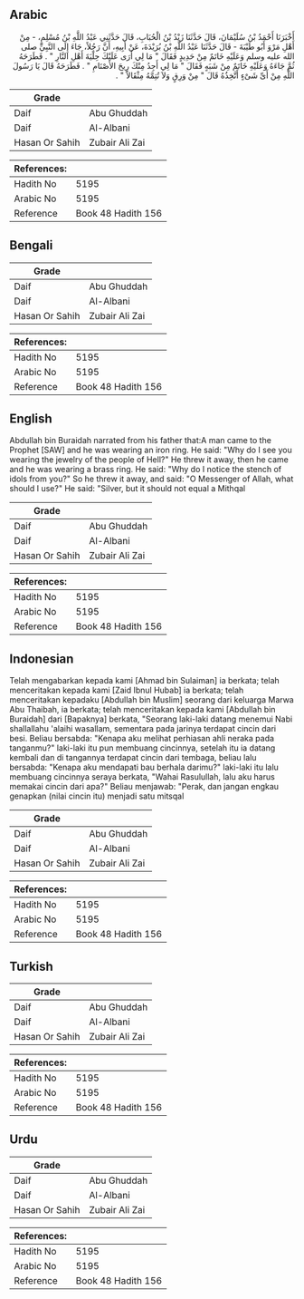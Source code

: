 ## Arabic


<div dir="rtl" lang="ar" style={{fontSize:'larger',backgroundColor:'#f8f9fa',padding:20}}>
أَخْبَرَنَا أَحْمَدُ بْنُ سُلَيْمَانَ، قَالَ حَدَّثَنَا زَيْدُ بْنُ الْحُبَابِ، قَالَ حَدَّثَنِي عَبْدُ اللَّهِ بْنُ مُسْلِمٍ، - مِنْ أَهْلِ مَرْوَ أَبُو طَيْبَةَ - قَالَ حَدَّثَنَا عَبْدُ اللَّهِ بْنُ بُرَيْدَةَ، عَنْ أَبِيهِ، أَنَّ رَجُلاً، جَاءَ إِلَى النَّبِيِّ صلى الله عليه وسلم وَعَلَيْهِ خَاتَمٌ مِنْ حَدِيدٍ فَقَالَ ‏"‏ مَا لِي أَرَى عَلَيْكَ حِلْيَةَ أَهْلِ النَّارِ ‏"‏ ‏.‏ فَطَرَحَهُ ثُمَّ جَاءَهُ وَعَلَيْهِ خَاتَمٌ مِنْ شَبَهٍ فَقَالَ ‏"‏ مَا لِي أَجِدُ مِنْكَ رِيحَ الأَصْنَامِ ‏"‏ ‏.‏ فَطَرَحَهُ قَالَ يَا رَسُولَ اللَّهِ مِنْ أَىِّ شَىْءٍ أَتَّخِذُهُ قَالَ ‏"‏ مِنْ وَرِقٍ وَلاَ تُتِمَّهُ مِثْقَالاً ‏"‏ ‏.‏
</div>
<div style={{backgroundColor:'#f8f9fa',padding:20, marginBottom: 10}}><table> <thead> <tr> <th>Grade</th> <th></th> </tr> </thead> <tbody> <tr><td>Daif</td><td>Abu Ghuddah</td></tr><tr><td>Daif</td><td>Al-Albani</td></tr><tr><td>Hasan Or Sahih</td><td>Zubair Ali Zai</td></tr></tbody></table><table> <thead> <tr> <th>References:</th> <th></th> </tr> </thead> <tbody><tr><td>Hadith No</td><td>5195</td></tr><tr><td>Arabic No</td><td>5195</td></tr><tr><td>Reference</td><td>Book 48 Hadith 156</td></tr></tbody></table></div>

## Bengali


<div dir="ltr" lang="bn" style={{fontSize:'larger',backgroundColor:'#f8f9fa',padding:20}}>

</div>
<div style={{backgroundColor:'#f8f9fa',padding:20, marginBottom: 10}}><table> <thead> <tr> <th>Grade</th> <th></th> </tr> </thead> <tbody> <tr><td>Daif</td><td>Abu Ghuddah</td></tr><tr><td>Daif</td><td>Al-Albani</td></tr><tr><td>Hasan Or Sahih</td><td>Zubair Ali Zai</td></tr></tbody></table><table> <thead> <tr> <th>References:</th> <th></th> </tr> </thead> <tbody><tr><td>Hadith No</td><td>5195</td></tr><tr><td>Arabic No</td><td>5195</td></tr><tr><td>Reference</td><td>Book 48 Hadith 156</td></tr></tbody></table></div>

## English


<div dir="ltr" lang="en" style={{fontSize:'larger',backgroundColor:'#f8f9fa',padding:20}}>
Abdullah bin Buraidah narrated from his father that:A man came to the Prophet [SAW] and he was wearing an iron ring. He said: "Why do I see you wearing the jewelry of the people of Hell?" He threw it away, then he came and he was wearing a brass ring. He said: "Why do I notice the stench of idols from you?" So he threw it away, and said: "O Messenger of Allah, what should I use?" He said: "Silver, but it should not equal a Mithqal
</div>
<div style={{backgroundColor:'#f8f9fa',padding:20, marginBottom: 10}}><table> <thead> <tr> <th>Grade</th> <th></th> </tr> </thead> <tbody> <tr><td>Daif</td><td>Abu Ghuddah</td></tr><tr><td>Daif</td><td>Al-Albani</td></tr><tr><td>Hasan Or Sahih</td><td>Zubair Ali Zai</td></tr></tbody></table><table> <thead> <tr> <th>References:</th> <th></th> </tr> </thead> <tbody><tr><td>Hadith No</td><td>5195</td></tr><tr><td>Arabic No</td><td>5195</td></tr><tr><td>Reference</td><td>Book 48 Hadith 156</td></tr></tbody></table></div>

## Indonesian


<div dir="ltr" lang="id" style={{fontSize:'larger',backgroundColor:'#f8f9fa',padding:20}}>
Telah mengabarkan kepada kami [Ahmad bin Sulaiman] ia berkata; telah menceritakan kepada kami [Zaid Ibnul Hubab] ia berkata; telah menceritakan kepadaku [Abdullah bin Muslim] seorang dari keluarga Marwa Abu Thaibah, ia berkata; telah menceritakan kepada kami [Abdullah bin Buraidah] dari [Bapaknya] berkata, "Seorang laki-laki datang menemui Nabi shallallahu 'alaihi wasallam, sementara pada jarinya terdapat cincin dari besi. Beliau bersabda: "Kenapa aku melihat perhiasan ahli neraka pada tanganmu?" laki-laki itu pun membuang cincinnya, setelah itu ia datang kembali dan di tangannya terdapat cincin dari tembaga, beliau lalu bersabda: "Kenapa aku mendapati bau berhala darimu?" laki-laki itu lalu membuang cincinnya seraya berkata, "Wahai Rasulullah, lalu aku harus memakai cincin dari apa?" Beliau menjawab: "Perak, dan jangan engkau genapkan (nilai cincin itu) menjadi satu mitsqal
</div>
<div style={{backgroundColor:'#f8f9fa',padding:20, marginBottom: 10}}><table> <thead> <tr> <th>Grade</th> <th></th> </tr> </thead> <tbody> <tr><td>Daif</td><td>Abu Ghuddah</td></tr><tr><td>Daif</td><td>Al-Albani</td></tr><tr><td>Hasan Or Sahih</td><td>Zubair Ali Zai</td></tr></tbody></table><table> <thead> <tr> <th>References:</th> <th></th> </tr> </thead> <tbody><tr><td>Hadith No</td><td>5195</td></tr><tr><td>Arabic No</td><td>5195</td></tr><tr><td>Reference</td><td>Book 48 Hadith 156</td></tr></tbody></table></div>

## Turkish


<div dir="ltr" lang="tr" style={{fontSize:'larger',backgroundColor:'#f8f9fa',padding:20}}>

</div>
<div style={{backgroundColor:'#f8f9fa',padding:20, marginBottom: 10}}><table> <thead> <tr> <th>Grade</th> <th></th> </tr> </thead> <tbody> <tr><td>Daif</td><td>Abu Ghuddah</td></tr><tr><td>Daif</td><td>Al-Albani</td></tr><tr><td>Hasan Or Sahih</td><td>Zubair Ali Zai</td></tr></tbody></table><table> <thead> <tr> <th>References:</th> <th></th> </tr> </thead> <tbody><tr><td>Hadith No</td><td>5195</td></tr><tr><td>Arabic No</td><td>5195</td></tr><tr><td>Reference</td><td>Book 48 Hadith 156</td></tr></tbody></table></div>

## Urdu


<div dir="rtl" lang="ur" style={{fontSize:'larger',backgroundColor:'#f8f9fa',padding:20}}>

</div>
<div style={{backgroundColor:'#f8f9fa',padding:20, marginBottom: 10}}><table> <thead> <tr> <th>Grade</th> <th></th> </tr> </thead> <tbody> <tr><td>Daif</td><td>Abu Ghuddah</td></tr><tr><td>Daif</td><td>Al-Albani</td></tr><tr><td>Hasan Or Sahih</td><td>Zubair Ali Zai</td></tr></tbody></table><table> <thead> <tr> <th>References:</th> <th></th> </tr> </thead> <tbody><tr><td>Hadith No</td><td>5195</td></tr><tr><td>Arabic No</td><td>5195</td></tr><tr><td>Reference</td><td>Book 48 Hadith 156</td></tr></tbody></table></div>